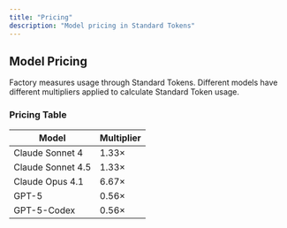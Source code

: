 ```yaml
---
title: "Pricing"
description: "Model pricing in Standard Tokens"
---
```


## Model Pricing

Factory measures usage through Standard Tokens. Different models have different multipliers applied to calculate Standard Token usage.

### Pricing Table

| Model | Multiplier |
|-------|-----------|
| Claude Sonnet 4 | 1.33× |
| Claude Sonnet 4.5 | 1.33× |
| Claude Opus 4.1 | 6.67× |
| GPT-5 | 0.56× |
| GPT-5-Codex | 0.56× |

